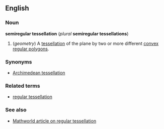 ==English==
===Noun===
'''semiregular tessellation''' (''plural'' '''semiregular tessellations''')

#(''geometry'') A [[tessellation]] of the plane by two or more different [[convex]] [[regular polygon]]s.

===Synonyms===
*[[Archimedean tessellation]]

===Related terms===
*[[regular tessellation]]

===See also===
*[http://mathworld.wolfram.com/RegularTessellation.html Mathworld article on regular tessellation]
